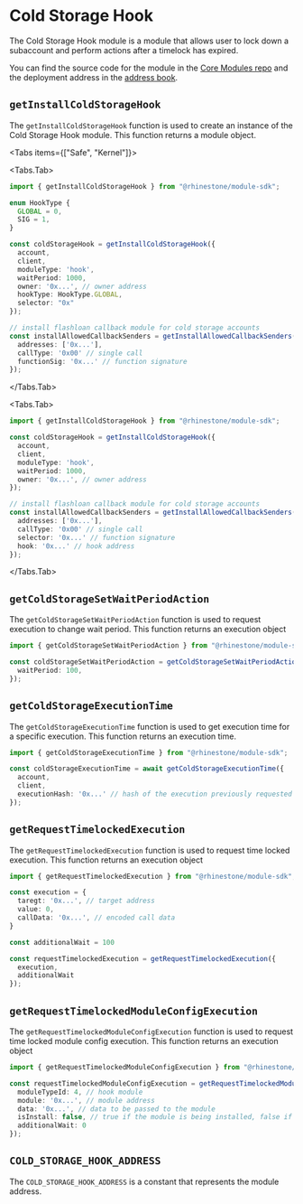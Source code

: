 
# Cold Storage Hook

The Cold Storage Hook module is a module that allows user to lock down a subaccount and perform actions after a timelock has expired.

You can find the source code for the module in the [Core Modules repo](https://github.com/rhinestonewtf/core-modules/tree/main/src/ColdStorageHook) and the deployment address in the [address book](../../overview/address-book.mdx).

## `getInstallColdStorageHook`

The `getInstallColdStorageHook` function is used to create an instance of the Cold Storage Hook module. This function returns a module object.

<Tabs items={["Safe", "Kernel"]}>

<Tabs.Tab>

```typescript
import { getInstallColdStorageHook } from "@rhinestone/module-sdk";

enum HookType {
  GLOBAL = 0,
  SIG = 1,
}

const coldStorageHook = getInstallColdStorageHook({
  account,
  client,
  moduleType: 'hook',
  waitPeriod: 1000,
  owner: '0x...', // owner address
  hookType: HookType.GLOBAL,
  selector: "0x"
});

// install flashloan callback module for cold storage accounts
const installAllowedCallbackSenders = getInstallAllowedCallbackSenders({
  addresses: ['0x...'],
  callType: '0x00' // single call
  functionSig: '0x...' // function signature
});
```

</Tabs.Tab>

<Tabs.Tab>
```typescript
import { getInstallColdStorageHook } from "@rhinestone/module-sdk";

const coldStorageHook = getInstallColdStorageHook({
  account,
  client,
  moduleType: 'hook',
  waitPeriod: 1000,
  owner: '0x...', // owner address
});

// install flashloan callback module for cold storage accounts
const installAllowedCallbackSenders = getInstallAllowedCallbackSenders({
  addresses: ['0x...'],
  callType: '0x00' // single call
  selector: '0x...' // function signature
  hook: '0x...' // hook address
});

```

</Tabs.Tab>
</Tabs>

## `getColdStorageSetWaitPeriodAction`

The `getColdStorageSetWaitPeriodAction` function is used to request execution to change wait period. This function returns an execution object

```typescript
import { getColdStorageSetWaitPeriodAction } from "@rhinestone/module-sdk";

const coldStorageSetWaitPeriodAction = getColdStorageSetWaitPeriodAction({
  waitPeriod: 100,
});
```

## `getColdStorageExecutionTime`

The `getColdStorageExecutionTime` function is used to get execution time for a specific execution. This function returns an execution time.

```typescript
import { getColdStorageExecutionTime } from "@rhinestone/module-sdk";

const coldStorageExecutionTime = await getColdStorageExecutionTime({
  account,
  client,
  executionHash: '0x...' // hash of the execution previously requested
});
```

## `getRequestTimelockedExecution`

The `getRequestTimelockedExecution` function is used to request time locked execution. This function returns an execution object

```typescript
import { getRequestTimelockedExecution } from "@rhinestone/module-sdk";

const execution = {
  taregt: '0x...', // target address
  value: 0,
  callData: '0x...', // encoded call data
}

const additionalWait = 100

const requestTimelockedExecution = getRequestTimelockedExecution({
  execution,
  additionalWait
});
```

## `getRequestTimelockedModuleConfigExecution`

The `getRequestTimelockedModuleConfigExecution` function is used to request time locked module config execution. This function returns an execution object

```typescript
import { getRequestTimelockedModuleConfigExecution } from "@rhinestone/module-sdk";

const requestTimelockedModuleConfigExecution = getRequestTimelockedModuleConfigExecution({
  moduleTypeId: 4, // hook module
  module: '0x...', // module address
  data: '0x...', // data to be passed to the module
  isInstall: false, // true if the module is being installed, false if it is being uninstalled
  additionalWait: 0
});
```

## `COLD_STORAGE_HOOK_ADDRESS`

The `COLD_STORAGE_HOOK_ADDRESS` is a constant that represents the module address.
